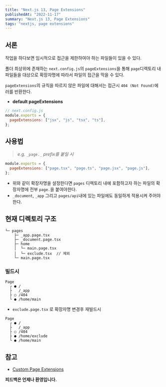 ```yaml
---
title: "Next.js 13, Page Extensions"
publishedAt: "2022-11-17"
summary: "Next.js 13, Page Extensions"
tags: "nextjs, page extensions"
---
```


## 서론

작업을 하다보면 임시적으로 접근을 제한하여야 하는 파일들이 있을 수 있다.

폴더 최상위에 존재하는 `next.config.js`의 `pageExtensions`을 통해 `page`디렉토리 내 파일들을 대상으로 확장자명에 따라서 파일의 접근을 막을 수 있다.

`pageExtensions`의 규칙을 따르지 않은 파일에 대해서는 접근시 `404 (Not Found)`에러를 반환한다.

- **default pageExtensions**

```js
// next.config.js
module.exports = {
  pageExtensions: ["jsx", "js", "tsx", "ts"],
};
```

## 사용법

> *e.g.* `_page._` *prefix를 붙일 시*

```js
module.exports = {
  pageExtensions: ["page.tsx", "page.ts", "page.jsx", "page.js"],
};
```

- 위와 같이 확장자명을 설정한다면 `pages` 디렉토리 내에 포함하고자 하는 파일의 확장자명에 전부 `page.`을 붙여야한다.
- `_document`, `_app` 그리고 `pages/api`내에 있는 파일에도 동일하게 적용시켜 주어야한다.

## 현재 디렉토리 구조

```text
└─ pages
    ├─ _app.page.tsx
    ├─ _document.page.tsx
    ├─ home
    │  └─ main.page.tsx
    │  └─ exclude.tsx  // 제외
    └─ main.page.tsx
```

### 빌드시

```text
Page
  ┌ ● /
  ├   /_app
  ├ ○ /404
  └ ● /home/main
```

- `exclude.page.tsx` 로 확장자명 변경후 재빌드시

```text
Page
  ┌ ● /
  ├   /_app
  ├ ○ /404
  ├ ● /home/exclude
  └ ● /home/main
```

## 참고

- [Custom Page Extensions](https://nextjs.org/docs/api-reference/next.config.js/custom-page-extensions#including-non-page-files-in-the-pages-directory)

**피드백은 언제나 환영입니다.**
